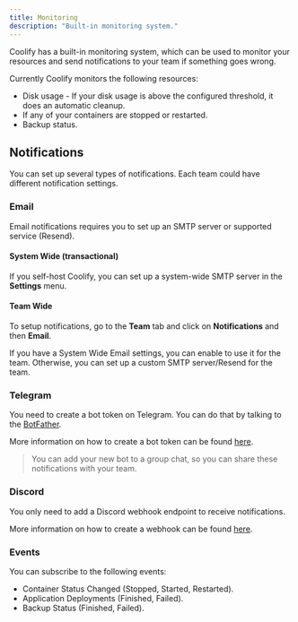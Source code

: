 ```yaml
---
title: Monitoring
description: "Built-in monitoring system."
---
```


Coolify has a built-in monitoring system, which can be used to monitor your resources and send notifications to your team if something goes wrong.

Currently Coolify monitors the following resources:

- Disk usage - If your disk usage is above the configured threshold, it does an automatic cleanup.
- If any of your containers are stopped or restarted.
- Backup status.

## Notifications
You can set up several types of notifications. Each team could have different notification settings.

### Email

Email notifications requires you to set up an SMTP server or supported service (Resend).

#### System Wide (transactional)

If you self-host Coolify, you can set up a system-wide SMTP server in the **Settings** menu.

#### Team Wide

To setup notifications, go to the **Team** tab and click on **Notifications** and then **Email**.

If you have a System Wide Email settings, you can enable to use it for the team. Otherwise, you can set up a custom SMTP server/Resend for the team.

### Telegram

You need to create a bot token on Telegram. You can do that by talking to the [BotFather](https://t.me/botfather).

More information on how to create a bot token can be found [here](https://core.telegram.org/bots/tutorial).

> You can add your new bot to a group chat, so you can share these notifications with your team.

### Discord

You only need to add a Discord webhook endpoint to receive notifications.

More information on how to create a webhook can be found [here](https://support.discord.com/hc/en-us/articles/228383668-Intro-to-Webhooks).

### Events

You can subscribe to the following events:

- Container Status Changed (Stopped, Started, Restarted).
- Application Deployments (Finished, Failed).
- Backup Status (Finished, Failed).
